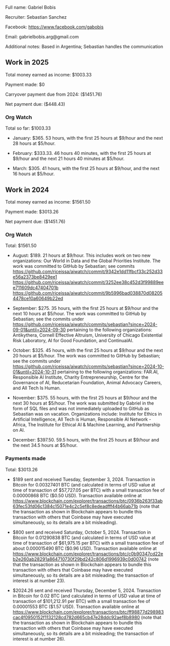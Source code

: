 Full name: Gabriel Bobis

Recruiter: Sebastian Sanchez

Facebook: https://www.facebook.com/gabobis

Email: gabrielbobis.arg@gmail.com

Additional notes: Based in Argentina; Sebastian handles the communication

==Work in 2025==

Total money earned as income: $1003.33

Payment made: $0

Carryover payment due from 2024: ($1451.76)

Net payment due: ($448.43)

===Org Watch===

Total so far: $1003.33

* January: $365. 53 hours, with the first 25 hours at $9/hour and the next 28 hours at $5/hour.

* February: $333.33. 46 hours 40 minutes, with the first 25 hours at $9/hour and the next 21 hours 40 minutes at $5/hour.

* March: $305. 41 hours, with the first 25 hours at $9/hour, and the next 16 hours at $5/hour.

==Work in 2024==

Total money earned as income: $1561.50

Payment made: $3013.26

Net payment due: ($1451.76)

===Org Watch===

Total: $1561.50

* August: $189. 21 hours at $9/hour. This includes work on two new organizations: Our World in Data and the Global Priorities Institute. The work was committed to GitHub by Sebastian; see commits https://github.com/riceissa/aiwatch/commit/9342e1dd11fbcf33c252d33e56a2373be8429ee1 https://github.com/riceissa/aiwatch/commit/3252ee38c452d3f99889eee711609dc47404701b https://github.com/riceissa/aiwatch/commit/9b5996bad038870d082054478ce10a60649b22ed

* September: $275. 35 hours, with the first 25 hours at $9/hour and the next 10 hours at $5/hour. The work was committed to GitHub by Sebastian; see the commits under https://github.com/riceissa/aiwatch/commits/sebastian?since=2024-09-01&until=2024-09-30 pertaining to the following organizations: Antikythera, Cornell Effective Altruism, University of Chicago Existential Risk Laboratory, AI for Good Foundation, and ContinualAI.

* October: $325. 45 hours, with the first 25 hours at $9/hour and the next 20 hours at $5/hour. The work was committed to GitHub by Sebastian; see the commits under https://github.com/riceissa/aiwatch/commits/sebastian?since=2024-10-01&until=2024-10-31 pertaining to the following organizations: FAR.AI, Responsible AI Institute, Charity Entrepreneurship, Centre for the Governance of AI, Reducetarian Foundation, Animal Advocacy Careers, and All Tech Is Human.

* November: $375. 55 hours, with the first 25 hours at $9/hour and the next 30 hours at $5/hour. The work was submitted by Gabriel in the form of SQL files and was not immediately uploaded to GitHub as Sebastian was on vacation. Organizations include: Institute for Ethics in Artificial Intelligence, All Tech is Human, Responsible AI Network - Africa, The Institute for Ethical AI & Machine Learning, and Partnership on AI.

* December: $397.50. 59.5 hours, with the first 25 hours at $9/hour and the next 34.5 hours at $5/hour.

===Payments made===

Total: $3013.26

* $189 sent and received Tuesday, September 3, 2024. Transaction in Bitcoin for 0.00327401 BTC (and calculated in terms of USD value at time of transaction of $57,727.05 per BTC) with a small transaction fee of 0.00000868 BTC ($0.50 USD). Transaction available online at https://www.blockchain.com/explorer/transactions/btc/0936b263f33ab63fec53fd06c1384c15071e4c2c5ef8c8edeadfff44b66ab71b (note that the transaction as shown in Blockchain appears to bundle this transaction with others that Coinbase may have executed simultaneously, so its details are a bit misleading).

* $800 sent and received Saturday, October 5, 2024. Transaction in Bitcoin for 0.01290838 BTC (and calculated in terms of USD value at time of transaction of $61,975.15 per BTC) with a small transaction fee of about 0.000015490 BTC ($0.96 USD). Transaction available online at https://www.blockchain.com/explorer/transactions/btc/c0b90347cd22eb2e260ab28291a864710730f29bd242c806d1996939c0d00742 (note that the transaction as shown in Blockchain appears to bundle this transaction with others that Coinbase may have executed simultaneously, so its details are a bit misleading; the transaction of interest is at number 23).

* $2024.26 sent and received Thursday, December 5, 2024. Transaction in Bitcoin for 0.02 BTC (and calculated in terms of USD value at time of transaction of $101,212.91 per BTC) with a small transaction fee of 0.00001553 BTC ($1.57 USD). Transaction available online at https://www.blockchain.com/explorer/transactions/btc/ff98877d298983cac4f0950152f1132128cd782d665cb47e28ddc92aef8b8980 (note that the transaction as shown in Blockchain appears to bundle this transaction with others that Coinbase may have executed simultaneously, so its details are a bit misleading; the transaction of interest is at number 26).
